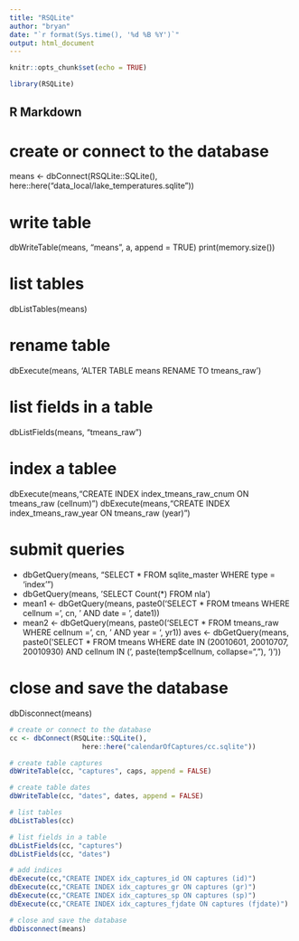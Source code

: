 ```yaml
---
title: "RSQLite"
author: "bryan"
date: "`r format(Sys.time(), '%d %B %Y')`"
output: html_document
---
```


```r
knitr::opts_chunk$set(echo = TRUE)

library(RSQLite)
```

## R Markdown

# create or connect to the database
means <- dbConnect(RSQLite::SQLite(),     
                    here::here("data_local/lake_temperatures.sqlite"))

# write table                    
dbWriteTable(means, "means", a, append = TRUE)
  print(memory.size())

# list tables
dbListTables(means)

# rename table
dbExecute(means, 'ALTER TABLE means RENAME TO tmeans_raw')

# list fields in a table
dbListFields(means, "tmeans_raw")

# index a tablee
dbExecute(means,"CREATE INDEX index_tmeans_raw_cnum ON tmeans_raw (cellnum)")
dbExecute(means,"CREATE INDEX index_tmeans_raw_year ON tmeans_raw (year)")

# submit queries
* dbGetQuery(means, "SELECT * FROM sqlite_master WHERE type = 'index'")
* dbGetQuery(means, 'SELECT Count(*) FROM nla')
* mean1 <- dbGetQuery(means, paste0('SELECT * FROM tmeans WHERE cellnum = ',
            cn, ' AND date = ', date1))
* mean2 <- dbGetQuery(means, paste0('SELECT * FROM tmeans_raw WHERE cellnum = 
            ', cn, ' AND year = ', yr1))
aves <- dbGetQuery(means, paste0('SELECT * FROM tmeans WHERE date IN 
          (20010601, 20010707, 20010930) AND
          cellnum IN (', paste(temp$cellnum, collapse=", "), ')')) 

                    
# close and save the database
  dbDisconnect(means)
  
  
  
  ```r
# create or connect to the database
cc <- dbConnect(RSQLite::SQLite(),     
                    here::here("calendarOfCaptures/cc.sqlite"))

# create table captures                  
dbWriteTable(cc, "captures", caps, append = FALSE)

# create table dates                  
dbWriteTable(cc, "dates", dates, append = FALSE)

# list tables
dbListTables(cc)

# list fields in a table
dbListFields(cc, "captures")
dbListFields(cc, "dates")

# add indices
dbExecute(cc,"CREATE INDEX idx_captures_id ON captures (id)")
dbExecute(cc,"CREATE INDEX idx_captures_gr ON captures (gr)")
dbExecute(cc,"CREATE INDEX idx_captures_sp ON captures (sp)")
dbExecute(cc,"CREATE INDEX idx_captures_fjdate ON captures (fjdate)")

# close and save the database
  dbDisconnect(means)
```

 







